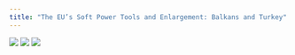 ```yaml
---
title: "The EU’s Soft Power Tools and Enlargement: Balkans and Turkey"
---
```


![](clipboard-2104634892.png)
![](marmaralogo.png)
![](Welcome_to_EUSPOWER.png)
